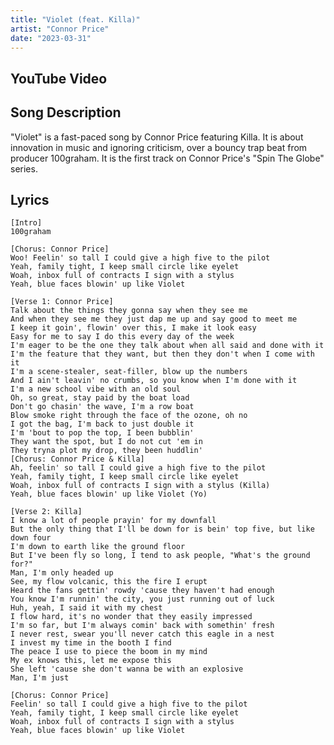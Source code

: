 ```yaml
---
title: "Violet (feat. Killa)"
artist: "Connor Price"
date: "2023-03-31"
---
```



## YouTube Video

<YouTube id="9B83A5qJVw8" />

## Song Description

"Violet" is a fast-paced song by Connor Price featuring Killa. It is about innovation in music and ignoring criticism, over a bouncy trap beat from producer 100graham. It is the first track on Connor Price's "Spin The Globe" series.

## Lyrics

```
[Intro]
100graham

[Chorus: Connor Price]
Woo! Feelin' so tall I could give a high five to the pilot
Yeah, family tight, I keep small circle like eyelet
Woah, inbox full of contracts I sign with a stylus
Yeah, blue faces blowin' up like Violet

[Verse 1: Connor Price]
Talk about the things they gonna say when they see me
And when they see me they just dap me up and say good to meet me
I keep it goin', flowin' over this, I make it look easy
Easy for me to say I do this every day of the week
I'm eager to be the one they talk about when all said and done with it
I'm the feature that they want, but then they don't when I come with it
I'm a scene-stealer, seat-filler, blow up the numbers
And I ain't leavin' no crumbs, so you know when I'm done with it
I'm a new school vibe with an old soul
Oh, so great, stay paid by the boat load
Don't go chasin' the wave, I'm a row boat
Blow smoke right through the face of the ozone, oh no
I got the bag, I'm back to just double it
I'm 'bout to pop the top, I been bubblin'
They want the spot, but I do not cut 'em in
They tryna plot my drop, they been huddlin'
[Chorus: Connor Price & Killa]
Ah, feelin' so tall I could give a high five to the pilot
Yeah, family tight, I keep small circle like eyelet
Woah, inbox full of contracts I sign with a stylus (Killa)
Yeah, blue faces blowin' up like Violet (Yo)

[Verse 2: Killa]
I know a lot of people prayin' for my downfall
But the only thing that I'll be down for is bein' top five, but like down four
I'm down to earth like the ground floor
But I've been fly so long, I tend to ask people, "What's the ground for?"
Man, I'm only headed up
See, my flow volcanic, this the fire I erupt
Heard the fans gettin' rowdy 'cause they haven't had enough
You know I'm runnin' the city, you just running out of luck
Huh, yeah, I said it with my chest
I flow hard, it's no wonder that they easily impressed
I'm so far, but I'm always comin' back with somethin' fresh
I never rest, swear you'll never catch this eagle in a nest
I invest my time in the booth I find
The peace I use to piece the boom in my mind
My ex knows this, let me expose this
She left 'cause she don't wanna be with an explosive
Man, I'm just

[Chorus: Connor Price]
Feelin' so tall I could give a high five to the pilot
Yeah, family tight, I keep small circle like eyelet
Woah, inbox full of contracts I sign with a stylus
Yeah, blue faces blowin' up like Violet
```
